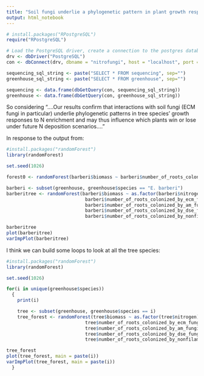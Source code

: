 ```yaml
---
title: "Soil fungi underlie a phylogenetic pattern in plant growth responses to nitrogen enrichment - Random Forests"
output: html_notebook
---
```


```r
# install.packages("RPostgreSQL")
require("RPostgreSQL")

# Load the PostgreSQL driver, create a connection to the postgres database
drv <- dbDriver("PostgreSQL")
con <- dbConnect(drv, dbname = "nitrofungi", host = "localhost", port = 5432, user = "ruser", password = "ruser")

sequencing_sql_string <- paste("SELECT * FROM sequencing", sep="")
greenhouse_sql_string <- paste("SELECT * FROM greenhouse", sep="")

sequencing <- data.frame(dbGetQuery(con, sequencing_sql_string))
greenhouse <- data.frame(dbGetQuery(con, greenhouse_sql_string))
```

So considering "....Our results confirm that interactions with soil fungi (ECM fungi in particular) underlie phylogenetic patterns in tree species’ growth responses to N enrichment and may thus influence which plants win or lose under future N deposition scenarios...."

In response to the output from:
```r
#install.packages("randomForest")
library(randomForest)

set.seed(1026)

forest0 <- randomForest(barberi$biomass ~ barberi$number_of_roots_colonized_by_ecm_fungi)

barberi <- subset(greenhouse, greenhouse$species == "E. barberi")
barberitree <- randomForest(barberi$biomass ~ as.factor(barberi$nitrogen) + 
                             barberi$number_of_roots_colonized_by_ecm_fungi + 
                             barberi$number_of_roots_colonized_by_am_fungi + 
                             barberi$number_of_roots_colonized_by_dse_fungi +
                             barberi$number_of_roots_colonized_by_nonfilamentous_fungi, na.action = na.exclude)

barberitree
plot(barberitree)
varImpPlot(barberitree)
```



I think we can build some loops to look at all the tree species:
```r
#install.packages("randomForest")
library(randomForest)

set.seed(1026)

for(i in unique(greenhouse$species))
  {
    print(i)

    tree <- subset(greenhouse, greenhouse$species == i)
    tree_forest <- randomForest(tree$biomass ~ as.factor(tree$nitrogen) + 
                             tree$number_of_roots_colonized_by_ecm_fungi +
                             tree$number_of_roots_colonized_by_am_fungi +
                             tree$number_of_roots_colonized_by_dse_fungi +
                             tree$number_of_roots_colonized_by_nonfilamentous_fungi, na.action = na.exclude)

tree_forest
plot(tree_forest, main = paste(i))
varImpPlot(tree_forest, main = paste(i))
  }

```

